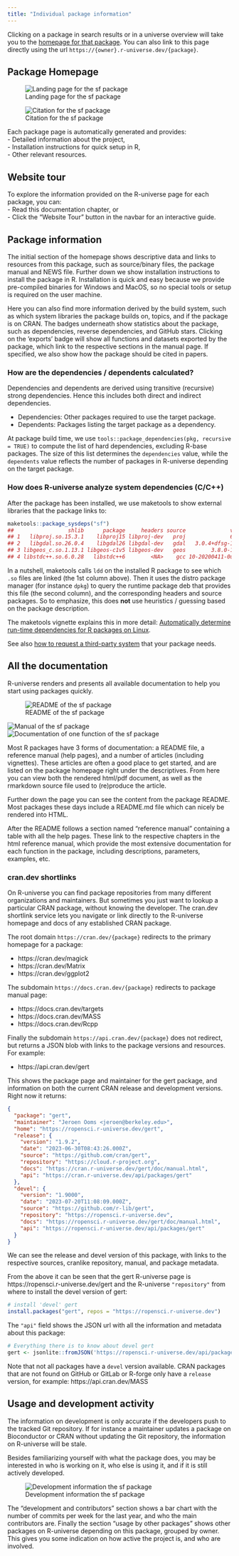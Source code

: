 ```yaml
---
title: "Individual package information"
---
```


Clicking on a package in search results or in a universe overview will take you to the [homepage for that package](/browse/packages.html). You can also link to this page directly using the url `https://{owner}.r-universe.dev/{package}`.


## Package Homepage

![Landing page for the sf package](../img/pkg-.png){group="pkg" fig-alt="Landing page for the sf package, displaying much information including installation instructions."}

![Citation for the sf package](../img/pkg-citation.png){group="pkg" fig-alt="Citation for the sf package."}

Each package page is automatically generated and provides:  
- Detailed information about the project,  
- Installation instructions for quick setup in R,  
- Other relevant resources.  

## Website tour

To explore the information provided on the R-universe page for each package, you can:  
- Read this documentation chapter, or  
- Click the "Website Tour" button in the navbar for an interactive guide.  

## Package information

The initial section of the homepage shows descriptive data and links to resources from this package, such as source/binary files, the package manual and NEWS file. 
Further down we show installation instructions to install the package in R. 
Installation is quick and easy because we provide pre-compiled binaries for Windows and MacOS, so no special tools or setup is required on the user machine.

Here you can also find more information derived by the build system, such as which system libraries the package builds on, topics, and if the package is on CRAN. 
The badges underneath show statistics about the package, such as dependencies, reverse dependencies, and GitHub stars. 
Clicking on the ’exports’ badge will show all functions and datasets exported by the package, which link to the respective sections in the manual page. 
If specified, we also show how the package should be cited in papers.

### How are the dependencies / dependents calculated?

Dependencies and dependents are derived using transitive (recursive) strong dependencies. Hence this includes both direct and indirect dependencies.

- Dependencies: Other packages required to use the target package.  
- Dependents: Packages listing the target package as a dependency.  

At package build time, we use `tools::package_dependencies(pkg, recursive = TRUE)` to compute the list of hard dependencies, excluding R-base packages. The size of this list determines the `dependencies` value, while the `dependents` value reflects the number of packages in R-universe depending on the target package.  


### How does R-universe analyze system dependencies (C/C++)

After the package has been installed, we use maketools to show external libraries that the package links to:

```r
maketools::package_sysdeps("sf")
##                 shlib      package     headers source              version
## 1   libproj.so.15.3.1    libproj15 libproj-dev   proj              6.3.1-1
## 2   libgdal.so.26.0.4    libgdal26 libgdal-dev   gdal   3.0.4+dfsg-1build3
## 3 libgeos_c.so.1.13.1 libgeos-c1v5 libgeos-dev   geos        3.8.0-1build1
## 4 libstdc++.so.6.0.28   libstdc++6        <NA>    gcc 10-20200411-0ubuntu1
```

In a nutshell, maketools calls `ldd` on the installed R package to see which `.so` files are linked (the 1st column above). 
Then it uses the distro package manager (for instance `dpkg`) to query the runtime package deb that provides this file (the second column), and the corresponding headers and source packages. 
So to emphasize, this does __not__ use heuristics / guessing based on the package description.

The maketools vignette explains this in more detail: [Automatically determine run-time dependencies for R packages on Linux](https://cran.r-project.org/web/packages/maketools/vignettes/sysdeps.html).

See also [how to request a third-party system](#third-party-reqs) that your package needs.


## All the documentation

R-universe renders and presents all available documentation to help you start using packages quickly.

![README of the sf package](../img/pkg-readme.png){group="pkg" fig-alt="README of the sf package."}

![Manual of the sf package](../img/pkg-manual.png){group="pkg" fig-alt="Manual of the sf package, displaying a list of all functions in the package, hyperlinked."}
![Documentation of one function of the sf package](../img/pkg-function-doc.png){group="pkg" fig-alt="Documentation of one function of the sf package."}


Most R packages have 3 forms of documentation: a README file, a reference manual (help pages), and a number of articles (including vignettes). 
These articles are often a good place to get started, and are listed on the package homepage right under the descriptives. 
From here you can view both the rendered html/pdf document, as well as the rmarkdown source file used to (re)produce the article.

Further down the page you can see the content from the package README. 
Most packages these days include a README.md file which can nicely be rendered into HTML.

After the README follows a section named “reference manual” containing a table with all the help pages. 
These link to the respective chapters in the html reference manual, which provide the most extensive documentation for each function in the package, including descriptions, parameters, examples, etc.

### cran.dev shortlinks

On R-universe you can find package repositories from many different organizations and maintainers.
But sometimes you just want to lookup a particular CRAN package, without knowing the developer.
The cran.dev shortlink service lets you navigate or link directly to the R-universe homepage and docs of any established CRAN package.


The root domain `https://cran.dev/{package}` redirects to the primary homepage for a package:

  - https://cran.dev/magick
  - https://cran.dev/Matrix
  - https://cran.dev/ggplot2

The subdomain `https://docs.cran.dev/{package}` redirects to package manual page:

  - https://docs.cran.dev/targets
  - https://docs.cran.dev/MASS
  - https://docs.cran.dev/Rcpp

Finally the subdomain `https://api.cran.dev/{package}` does not redirect, but returns a JSON blob with links to the package versions and resources. For example:

  - https://api.cran.dev/gert

This shows the package page and maintainer for the gert package, and information on both the current CRAN release and development versions. Right now it returns:

```json
{
  "package": "gert",
  "maintainer": "Jeroen Ooms <jeroen@berkeley.edu>",
  "home": "https://ropensci.r-universe.dev/gert",
  "release": {
    "version": "1.9.2",
    "date": "2023-06-30T08:43:26.000Z",
    "source": "https://github.com/cran/gert",
    "repository": "https://cloud.r-project.org",
    "docs": "https://cran.r-universe.dev/gert/doc/manual.html",
    "api": "https://cran.r-universe.dev/api/packages/gert"
  },
  "devel": {
    "version": "1.9000",
    "date": "2023-07-20T11:08:09.000Z",
    "source": "https://github.com/r-lib/gert",
    "repository": "https://ropensci.r-universe.dev",
    "docs": "https://ropensci.r-universe.dev/gert/doc/manual.html",
    "api": "https://ropensci.r-universe.dev/api/packages/gert"
  }
}
```

We can see the release and devel version of this package, with links to the respective sources, cranlike repository, manual, and package metadata.

From the above it can be seen that the gert R-universe page is https://ropensci.r-universe.dev/gert and the R-universe `"repository"` from where to install the devel version of gert:

```r
# install 'devel' gert
install.packages("gert", repos = "https://ropensci.r-universe.dev")
```

The `"api"` field shows the JSON url with all the information and metadata about this package:

```r
# Everything there is to know about devel gert
gert <- jsonlite::fromJSON('https://ropensci.r-universe.dev/api/packages/gert')
```

Note that not all packages have a `devel` version available. CRAN packages that are not found on GitHub or GitLab or R-forge only have a `release` version, for example: https://api.cran.dev/MASS

## Usage and development activity

::: {.callout-warning}
The information on development is only accurate if the developers push to the tracked Git repository. If for instance a maintainer updates a package on Bioconductor or CRAN without updating the Git repository, the information on R-universe will be stale.
:::

Besides familiarizing yourself with what the package does, you may be interested in who is working on it, who else is using it, and if it is still actively developed.

![Development information the sf package](../img/pkg-development.png){group="pkg" fig-alt="Development information the sf package"}

The “development and contributors” section shows a bar chart with the number of commits per week for the last year, and who the main contributors are. 
Finally the section “usage by other packages” shows other packages on R-universe depending on this package, grouped by owner. 
This gives you some indication on how active the project is, and who are involved.
